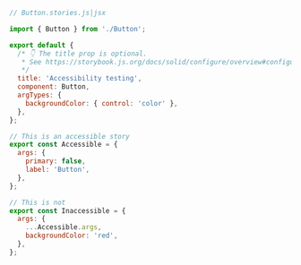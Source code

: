 ```js
// Button.stories.js|jsx

import { Button } from './Button';

export default {
  /* 👇 The title prop is optional.
   * See https://storybook.js.org/docs/solid/configure/overview#configure-story-loading to learn how to generate automatic titles
   */
  title: 'Accessibility testing',
  component: Button,
  argTypes: {
    backgroundColor: { control: 'color' },
  },
};

// This is an accessible story
export const Accessible = {
  args: {
    primary: false,
    label: 'Button',
  },
};

// This is not
export const Inaccessible = {
  args: {
    ...Accessible.args,
    backgroundColor: 'red',
  },
};
```

